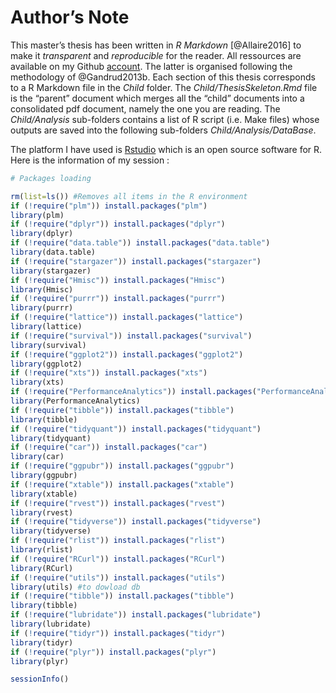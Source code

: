 
# Author's Note {-}

This master's thesis has been written in *R Markdown* [@Allaire2016] to make it *transparent* and *reproducible* for the reader. All ressources are available on my Github [account](https://github.com/pkinif/Thesis).  The latter is organised following the methodology of @Gandrud2013b. Each section of this thesis corresponds to a R Markdown file in the *Child* folder. The *Child/ThesisSkeleton.Rmd* file is the "parent" document which merges all the "child" documents into a consolidated pdf document, namely the one you are reading. The *Child/Analysis* sub-folders contains a list of R script (i.e. Make files) whose outputs are saved into the following sub-folders *Child/Analysis/DataBase*.

The platform I have used is [Rstudio](https://www.rstudio.com/) which is an open source software for R. Here is the information of my session : 


```r


# Packages loading 

rm(list=ls()) #Removes all items in the R environment
if (!require("plm")) install.packages("plm")
library(plm) 
if (!require("dplyr")) install.packages("dplyr")
library(dplyr) 
if (!require("data.table")) install.packages("data.table")
library(data.table)
if (!require("stargazer")) install.packages("stargazer")
library(stargazer)
if (!require("Hmisc")) install.packages("Hmisc")
library(Hmisc)
if (!require("purrr")) install.packages("purrr")
library(purrr)
if (!require("lattice")) install.packages("lattice")
library(lattice)
if (!require("survival")) install.packages("survival")
library(survival)
if (!require("ggplot2")) install.packages("ggplot2")
library(ggplot2)
if (!require("xts")) install.packages("xts")
library(xts) 
if (!require("PerformanceAnalytics")) install.packages("PerformanceAnalytics")
library(PerformanceAnalytics) 
if (!require("tibble")) install.packages("tibble")
library(tibble) 
if (!require("tidyquant")) install.packages("tidyquant")
library(tidyquant) 
if (!require("car")) install.packages("car")
library(car)
if (!require("ggpubr")) install.packages("ggpubr")
library(ggpubr)
if (!require("xtable")) install.packages("xtable")
library(xtable)
if (!require("rvest")) install.packages("rvest")
library(rvest) 
if (!require("tidyverse")) install.packages("tidyverse")
library(tidyverse)
if (!require("rlist")) install.packages("rlist")
library(rlist)
if (!require("RCurl")) install.packages("RCurl")
library(RCurl)
if (!require("utils")) install.packages("utils")
library(utils) #to dowload db
if (!require("tibble")) install.packages("tibble")
library(tibble) 
if (!require("lubridate")) install.packages("lubridate")
library(lubridate) 
if (!require("tidyr")) install.packages("tidyr")
library(tidyr)
if (!require("plyr")) install.packages("plyr")
library(plyr)
```


```r
sessionInfo()
```

